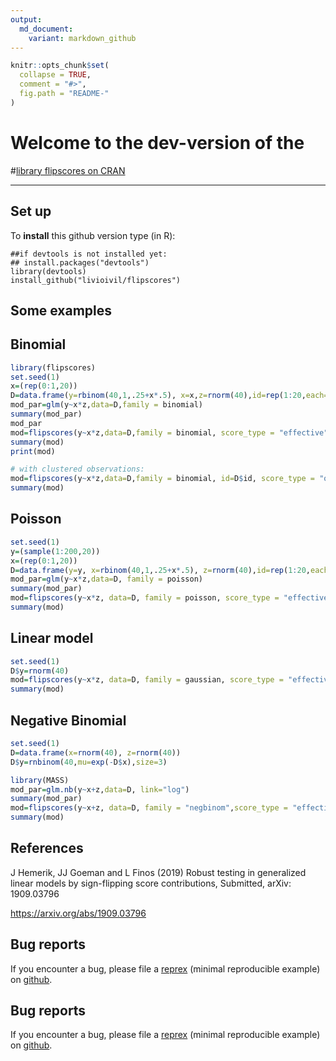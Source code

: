 ---
output:
  md_document:
    variant: markdown_github
---

<!-- README.md is generated from README.Rmd. Please edit that file -->

```{r, echo = FALSE}
knitr::opts_chunk$set(
  collapse = TRUE,
  comment = "#>",
  fig.path = "README-"
)
```
# Welcome to the dev-version of the 

#[library flipscores on CRAN](http://cran.r-project.org/web/packages/flipscores/index.html)


* * *

## Set up

To **install** this github version type (in R):

    ##if devtools is not installed yet: 
    ## install.packages("devtools") 
    library(devtools)
    install_github("livioivil/flipscores")


## Some examples

## Binomial

```{r,  message = FALSE}
library(flipscores)
set.seed(1)
x=(rep(0:1,20))
D=data.frame(y=rbinom(40,1,.25+x*.5), x=x,z=rnorm(40),id=rep(1:20,each=2))
mod_par=glm(y~x*z,data=D,family = binomial)
summary(mod_par)
mod_par
mod=flipscores(y~x*z,data=D,family = binomial, score_type = "effective")
summary(mod)
print(mod)

# with clustered observations:
mod=flipscores(y~x*z,data=D,family = binomial, id=D$id, score_type = "ort")
summary(mod)
```

## Poisson

```{r,  message = FALSE}
set.seed(1)
y=(sample(1:200,20))
x=(rep(0:1,20))
D=data.frame(y=y, x=rbinom(40,1,.25+x*.5), z=rnorm(40),id=rep(1:20,each=2))
mod_par=glm(y~x*z,data=D, family = poisson)
summary(mod_par)
mod=flipscores(y~x*z, data=D, family = poisson, score_type = "effective")
summary(mod)
```

## Linear model

```{r,  message = FALSE}
set.seed(1)
D$y=rnorm(40)
mod=flipscores(y~x*z, data=D, family = gaussian, score_type = "effective")
summary(mod)
```

## Negative Binomial

```{r,  message = FALSE}
set.seed(1)
D=data.frame(x=rnorm(40), z=rnorm(40))
D$y=rnbinom(40,mu=exp(-D$x),size=3)

library(MASS)
mod_par=glm.nb(y~x+z,data=D, link="log")
summary(mod_par)
mod=flipscores(y~x+z, data=D, family = "negbinom",score_type = "effective") 
summary(mod)
```



## References

J Hemerik, JJ Goeman and L Finos (2019) Robust testing in generalized linear models by sign-flipping score contributions, Submitted, arXiv: 1909.03796

<https://arxiv.org/abs/1909.03796>

## Bug reports
If you encounter a bug, please file a
[reprex](https://github.com/tidyverse/reprex) (minimal reproducible example)
on [github](https://github.com/livioivil/flipscores/issues).

## Bug reports
If you encounter a bug, please file a
[reprex](https://github.com/tidyverse/reprex) (minimal reproducible example)
on [github](https://github.com/livioivil/flipscores/issues).


